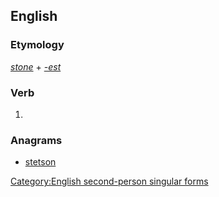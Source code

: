 ==English==

===Etymology===
''[[stone]]'' + ''[[-est]]''

===Verb===
{{en-verb form}}

# {{context|archaic|lang=en}} {{form of|Second-person singular simple present form|stone|lang=en}}

===Anagrams===
* [[stetson#English|stetson]]

[[Category:English second-person singular forms]]